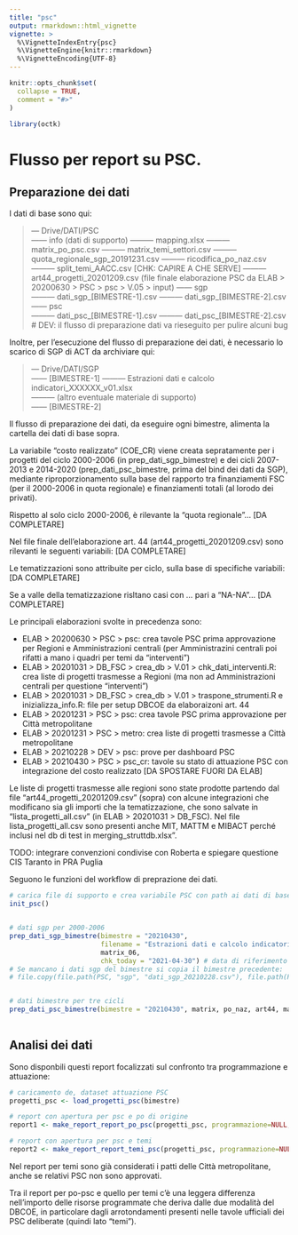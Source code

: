 ```yaml
---
title: "psc"
output: rmarkdown::html_vignette
vignette: >
  %\VignetteIndexEntry{psc}
  %\VignetteEngine{knitr::rmarkdown}
  %\VignetteEncoding{UTF-8}
---
```



```r
knitr::opts_chunk$set(
  collapse = TRUE,
  comment = "#>"
)
```

```r
library(octk)
```


# Flusso per report su PSC.

## Preparazione dei dati
I dati di base sono qui:

> 
--- Drive/DATI/PSC  
------ info  (dati di supporto)
--------- mapping.xlsx
--------- matrix_po_psc.csv
--------- matrix_temi_settori.csv
--------- quota_regionale_sgp_20191231.csv
--------- ricodifica_po_naz.csv
--------- split_temi_AACC.csv  [CHK: CAPIRE A CHE SERVE]
--------- art44_progetti_20201209.csv (file finale elaborazione PSC da ELAB > 20200630 > PSC > psc > V.05 > input)
------ sgp  
--------- dati_sgp_[BIMESTRE-1].csv
--------- dati_sgp_[BIMESTRE-2].csv
------ psc  
--------- dati_psc_[BIMESTRE-1].csv
--------- dati_psc_[BIMESTRE-2].csv
# DEV: il flusso di preparazione dati va rieseguito per pulire alcuni bug

Inoltre, per l'esecuzione del flusso di preparazione dei dati, è necessario lo scarico di SGP di ACT da archiviare qui:

> 
--- Drive/DATI/SGP  
------ [BIMESTRE-1]
--------- Estrazioni dati e calcolo indicatori_XXXXXX_v01.xlsx  
--------- (altro eventuale materiale di supporto)  
------ [BIMESTRE-2]

Il flusso di preparazione dei dati, da eseguire ogni bimestre, alimenta la cartella dei dati di base sopra. 

La variabile "costo realizzato" (COE_CR) viene creata sepratamente per i progetti del ciclo 2000-2006 (in prep_dati_sgp_bimestre) e dei cicli 2007-2013 e 2014-2020 (prep_dati_psc_bimestre, prima del bind dei dati da SGP), mediante riproporzionamento sulla base del rapporto tra finanziamenti FSC (per il 2000-2006 in quota regionale) e finanziamenti totali (al lorodo dei privati).

Rispetto al solo ciclo 2000-2006, è rilevante la "quota regionale"...
[DA COMPLETARE]



Nel file finale dell'elaborazione art. 44 (art44_progetti_20201209.csv) sono rilevanti le seguenti variabili:
[DA COMPLETARE]




Le tematizzazioni sono attribuite per ciclo, sulla base di specifiche variabili:
[DA COMPLETARE]

Se a valle della tematizzazione risltano casi con ... pari a "NA-NA"...
[DA COMPLETARE]

Le principali elaborazioni svolte in precedenza sono:

* ELAB > 20200630 > PSC > psc: crea tavole PSC prima approvazione per Regioni e Amministrazioni centrali (per Amministrazini centrali poi rifatti a mano i quadri per temi da "interventi")
* ELAB > 20201031 > DB_FSC > crea_db > V.01 > chk_dati_interventi.R: crea liste di progetti trasmesse a Regioni (ma non ad Amministrazioni centrali per questione "interventi")
* ELAB > 20201031 > DB_FSC > crea_db > V.01 > traspone_strumenti.R e inizializza_info.R: file per setup DBCOE da elaboraizoni art. 44 
* ELAB > 20201231 > PSC > psc: crea tavole PSC prima approvazione per Città metropolitane
* ELAB > 20201231 > PSC > metro: crea liste di progetti trasmesse a Città metropolitane
* ELAB > 20210228 > DEV > psc: prove per dashboard PSC
* ELAB > 20210430 > PSC > psc_cr: tavole su stato di attuazione PSC con integrazione del costo realizzato [DA SPOSTARE FUORI DA ELAB]

Le liste di progetti trasmesse alle regioni sono state prodotte partendo dal file "art44_progetti_20201209.csv" (sopra) con alcune integrazioni che modificano sia gli importi che la tematizzazione, che sono salvate in "lista_progetti_all.csv" (in ELAB > 20201031 > DB_FSC). Nel file lista_progetti_all.csv sono presenti anche MIT, MATTM e MIBACT perché inclusi nel db di test in merging_struttdb.xlsx".

TODO: integrare convenzioni condivise con Roberta e spiegare questione CIS Taranto in PRA Puglia


Seguono le funzioni del workflow di preprazione dei dati.

```r

# carica file di supporto e crea variabile PSC con path ai dati di base
init_psc()


# dati sgp per 2000-2006
prep_dati_sgp_bimestre(bimestre = "20210430",
                       filename = "Estrazioni dati e calcolo indicatori_XXXXXX.xlsx",
                       matrix_06,
                       chk_today = "2021-04-30") # data di riferimento per il calcolo dello stato procedurale
# Se mancano i dati sgp del bimestre si copia il bimestre precedente:
# file.copy(file.path(PSC, "sgp", "dati_sgp_20210228.csv"), file.path(PSC, "sgp", "dati_sgp_20210430.csv"), overwrite = TRUE)


# dati bimestre per tre cicli
prep_dati_psc_bimestre(bimestre = "20210430", matrix, po_naz, art44, matrix_1420, matrix_713, matrix_temi_settori)
 

```


## Analisi dei dati
Sono disponbili questi report focalizzati sul confronto tra programmazione e attuazione:
```r

# caricamento de, dataset attuazione PSC
progetti_psc <- load_progetti_psc(bimestre)

# report con apertura per psc e po di origine
report1 <- make_report_report_po_psc(progetti_psc, programmazione=NULL, visualizzati=TRUE, export=TRUE, export_xls=FALSE) 

# report con apertura per psc e temi
report2 <- make_report_report_temi_psc(progetti_psc, programmazione=NULL, visualizzati=TRUE, export=TRUE, export_xls=FALSE)


```

Nel report per temi sono già considerati i patti delle Città metropolitane, anche se relativi PSC non sono approvati.

Tra il report per po-psc e quello per temi c'è una leggera differenza nell'importo delle risorse programmate che deriva dalle due modalità del DBCOE, in particolare dagli arrotondamenti presenti nelle tavole ufficiali dei PSC deliberate (quindi lato "temi").

